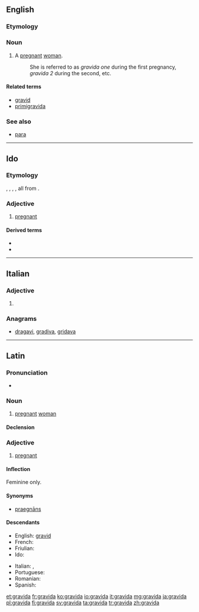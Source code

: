 {{also|grávida}}
==English==

===Etymology===
{{rfe|lang=en}}

===Noun===
{{en-noun|s|gravidae}}

# A [[pregnant]] [[woman]].
#: She is referred to as ''gravida one'' during the first pregnancy, ''gravida 2'' during the second, etc.

====Related terms====
* [[gravid]]
* [[primigravida]]

===See also===
* [[para]]

----

==Ido==

===Etymology===
{{borrowing|en|gravid|lang=io}}, {{etyl|fr|io}} {{term|gravide|lang=fr}}, {{etyl|es|io}} {{term|grávido|lang=es}}, {{etyl|it|io}} {{term|gravido|lang=it}}, all from {{etyl|la|io}} {{term|gravidus|lang=la}}.

===Adjective===
{{io-adj}}

# [[pregnant]]

====Derived terms====
* {{l|io|gravideskar||to get pregnant}}
* {{l|io|gravidigar||to make pregnant}}

----

==Italian==

===Adjective===
{{head|it|adjective form}}

# {{feminine singular of|gravido|lang=it}}

===Anagrams===
* [[dragavi#Italian|dragavi]], [[gradiva#Italian|gradiva]], [[gridava#Italian|gridava]]

----

==Latin==

===Pronunciation===
* {{a|Classical}} {{IPA|/ˈɡra.wi.da/|lang=la}}

===Noun===
{{la-noun|gravida||gravidae|f|first}}

# {{context|Medieval Latin|lang=la}} [[pregnant]] [[woman]]

====Declension====
{{la-decl-1st|gravid}}

===Adjective===
{{head|la|adjective|g=f|[[Appendix:Latin first declension|first]] declension}}

# [[pregnant]]

====Inflection====
Feminine only.
{{la-decl-1st|gravid}}

====Synonyms====
* {{sense|pregnant}} [[praegnans|praegnāns]]

====Descendants====
{{top2}}
* English: [[gravid]]
* French: {{l|fr|gravide}}
* Friulian: {{l|fur|gravide}}
* Ido: {{l|io|gravida}}
{{mid2}}
* Italian: {{l|it|gravida}}, {{l|it|gravido}}
* Portuguese: {{l|pt|grávida}}
* Romanian: {{l|ro|gravidă}}
* Spanish: {{l|es|grávida}}
{{bottom}}

[[et:gravida]]
[[fr:gravida]]
[[ko:gravida]]
[[io:gravida]]
[[it:gravida]]
[[mg:gravida]]
[[ja:gravida]]
[[pl:gravida]]
[[fi:gravida]]
[[sv:gravida]]
[[ta:gravida]]
[[tr:gravida]]
[[zh:gravida]]